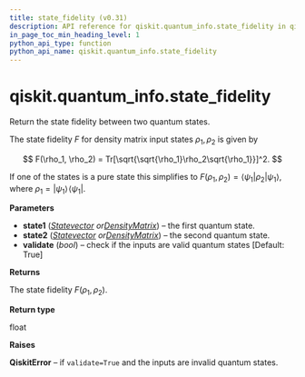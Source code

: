 ```yaml
---
title: state_fidelity (v0.31)
description: API reference for qiskit.quantum_info.state_fidelity in qiskit v0.31
in_page_toc_min_heading_level: 1
python_api_type: function
python_api_name: qiskit.quantum_info.state_fidelity
---
```


<span id="qiskit-quantum-info-state-fidelity" />

# qiskit.quantum\_info.state\_fidelity

<Function id="qiskit.quantum_info.state_fidelity" isDedicatedPage={true} github="https://github.com/qiskit/qiskit/tree/stable/0.18/qiskit/quantum_info/states/measures.py" signature="state_fidelity(state1, state2, validate=True)">
  Return the state fidelity between two quantum states.

  The state fidelity $F$ for density matrix input states $\rho_1, \rho_2$ is given by

$$
F(\rho_1, \rho_2) = Tr[\sqrt{\sqrt{\rho_1}\rho_2\sqrt{\rho_1}}]^2.
$$

  If one of the states is a pure state this simplifies to $F(\rho_1, \rho_2) = \langle\psi_1|\rho_2|\psi_1\rangle$, where $\rho_1 = |\psi_1\rangle\!\langle\psi_1|$.

  **Parameters**

  *   **state1** ([*Statevector*](qiskit.quantum_info.Statevector "qiskit.quantum_info.Statevector")  *or*[*DensityMatrix*](qiskit.quantum_info.DensityMatrix "qiskit.quantum_info.DensityMatrix")) – the first quantum state.
  *   **state2** ([*Statevector*](qiskit.quantum_info.Statevector "qiskit.quantum_info.Statevector")  *or*[*DensityMatrix*](qiskit.quantum_info.DensityMatrix "qiskit.quantum_info.DensityMatrix")) – the second quantum state.
  *   **validate** (*bool*) – check if the inputs are valid quantum states \[Default: True]

  **Returns**

  The state fidelity $F(\rho_1, \rho_2)$.

  **Return type**

  float

  **Raises**

  **QiskitError** – if `validate=True` and the inputs are invalid quantum states.
</Function>


